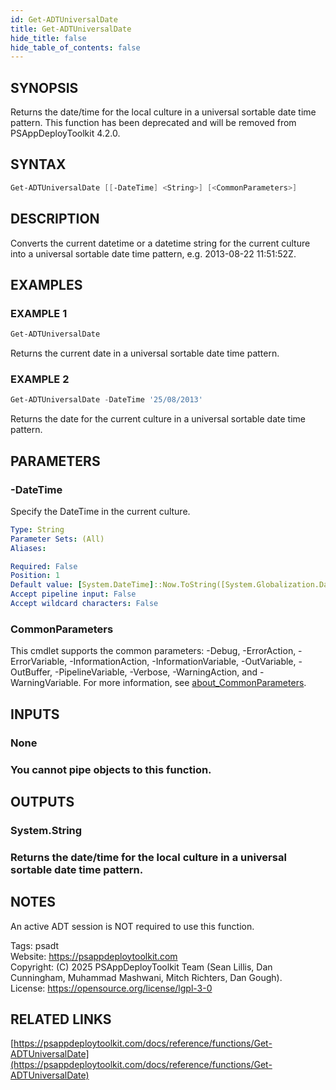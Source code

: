 ```yaml
---
id: Get-ADTUniversalDate
title: Get-ADTUniversalDate
hide_title: false
hide_table_of_contents: false
---
```


## SYNOPSIS

Returns the date/time for the local culture in a universal sortable date time pattern.
This function has been deprecated and will be removed from PSAppDeployToolkit 4.2.0.

## SYNTAX

```powershell
Get-ADTUniversalDate [[-DateTime] <String>] [<CommonParameters>]
```

## DESCRIPTION

Converts the current datetime or a datetime string for the current culture into a universal sortable date time pattern, e.g.
2013-08-22 11:51:52Z.

## EXAMPLES

### EXAMPLE 1

```powershell
Get-ADTUniversalDate
```

Returns the current date in a universal sortable date time pattern.

### EXAMPLE 2

```powershell
Get-ADTUniversalDate -DateTime '25/08/2013'
```

Returns the date for the current culture in a universal sortable date time pattern.

## PARAMETERS

### -DateTime

Specify the DateTime in the current culture.

```yaml
Type: String
Parameter Sets: (All)
Aliases:

Required: False
Position: 1
Default value: [System.DateTime]::Now.ToString([System.Globalization.DateTimeFormatInfo]::CurrentInfo.UniversalSortableDateTimePattern).TrimEnd('Z')
Accept pipeline input: False
Accept wildcard characters: False
```

### CommonParameters

This cmdlet supports the common parameters: -Debug, -ErrorAction, -ErrorVariable, -InformationAction, -InformationVariable, -OutVariable, -OutBuffer, -PipelineVariable, -Verbose, -WarningAction, and -WarningVariable. For more information, see [about_CommonParameters](http://go.microsoft.com/fwlink/?LinkID=113216).

## INPUTS

### None

### You cannot pipe objects to this function.
## OUTPUTS

### System.String

### Returns the date/time for the local culture in a universal sortable date time pattern.
## NOTES
An active ADT session is NOT required to use this function.

Tags: psadt<br />
Website: https://psappdeploytoolkit.com<br />
Copyright: (C) 2025 PSAppDeployToolkit Team (Sean Lillis, Dan Cunningham, Muhammad Mashwani, Mitch Richters, Dan Gough).<br />
License: https://opensource.org/license/lgpl-3-0

## RELATED LINKS

[https://psappdeploytoolkit.com/docs/reference/functions/Get-ADTUniversalDate](https://psappdeploytoolkit.com/docs/reference/functions/Get-ADTUniversalDate)
